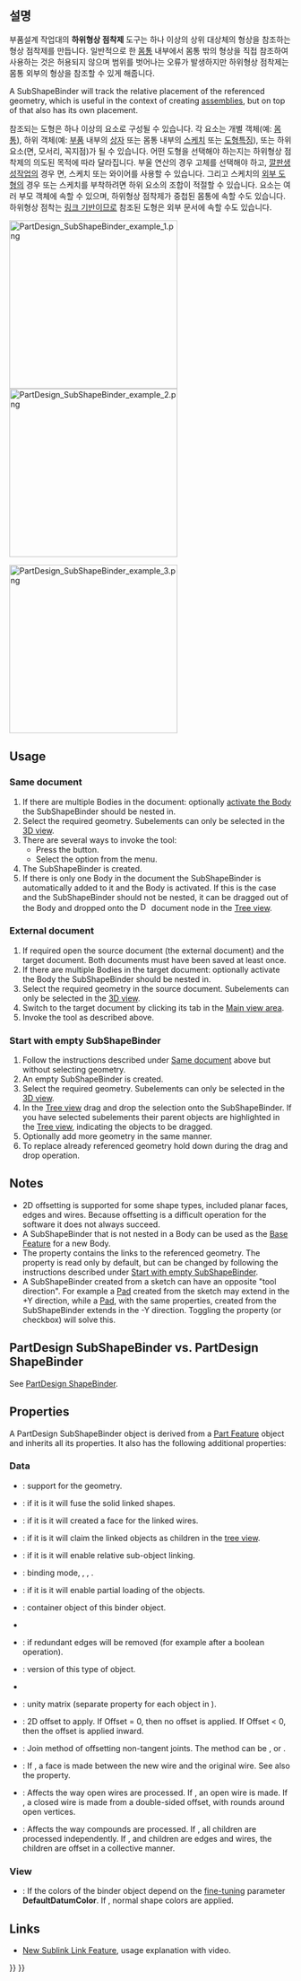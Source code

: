 <languages/>

{{Docnav
|[[PartDesign_ShapeBinder/ko|형상 점착제 생성]]
|[[PartDesign_Clone/ko|복제본 생성]]
|[[PartDesign_Workbench/ko|부품설계 작업대]]
|IconL=PartDesign_ShapeBinder.svg
|IconR=PartDesign_Clone.svg
|IconC=Workbench_PartDesign.svg
}}

{{GuiCommand
|Name=PartDesign SubShapeBinder
|Workbenches=[[PartDesign_Workbench/ko|부품설계 작업대]]
|MenuLocation=Part Design → Create a sub-object(s) shape binder
|Version=0.19
|SeeAlso=[[PartDesign_Clone/ko|복제]]
}}

<span id="Description"></span>
==설명==

부품설계 작업대의 '''하위형상 점착제''' 도구는 하나 이상의 상위 대상체의 형상을 참조하는 형상 점착제를 만듭니다. 일반적으로 한 [[PartDesign_Body/ko|몸통]] 내부에서 몸통 밖의 형상을 직접 참조하여 사용하는 것은 허용되지 않으며 범위를 벗어나는 오류가 발생하지만 하위형상 점착제는 몸통 외부의 형상을 참조할 수 있게 해줍니다.

A SubShapeBinder will track the relative placement of the referenced geometry, which is useful in the context of creating [[Assembly|assemblies]], but on top of that also has its own placement.

참조되는 도형은 하나 이상의 요소로 구성될 수 있습니다. 각 요소는 개별 객체(예: [[PartDesign_Body/ko|몸통]]), 하위 객체(예: [[Std_Part/ko|부품]] 내부의 [[Part_Box/ko|상자]] 또는 몸통 내부의 [[PartDesign_NewSketch/ko|스케치]] 또는 [[PartDesign_Feature/ko|도형특징]]), 또는 하위 요소(면, 모서리, 꼭지점)가 될 수 있습니다. 어떤 도형을 선택해야 하는지는 하위형상 점착제의 의도된 목적에 따라 달라집니다. 부울 연산의 경우 고체를 선택해야 하고, [[PartDesign_Pad/ko|깔판생성]]작업의 경우 면, 스케치 또는 와이어를 사용할 수 있습니다. 그리고 스케치의 [[Sketcher_External/ko|외부 도형]]의 경우 또는 스케치를 부착하려면 하위 요소의 조합이 적절할 수 있습니다. 요소는 여러 부모 객체에 속할 수 있으며, 하위형상 점착제가 중첩된 몸통에 속할 수도 있습니다. 하위형상 점착는 [[Std LinkMake/ko|링크 기반]]이므로 참조된 도형은 외부 문서에 속할 수도 있습니다.

[[File:PartDesign_SubShapeBinder_example_1.png|x300px]] [[File:PartDesign_SubShapeBinder_example_2.png|x300px]]
{{Caption|On the left two solids created in two separate [[PartDesign_Body|Bodies]].<br>
On the right two SubShapeBinders referencing geometry from the first Body, nested in the second Body, and moved to a different position.}}

[[File:PartDesign_SubShapeBinder_example_3.png|x300px]]
{{Caption|The two SubShapeBinders are used to create a [[PartDesign_Boolean|Boolean cut]] and a [[PartDesign_Pad|Pad]] in the second Body.}}

==Usage==

=== Same document ===

# If there are multiple Bodies in the document: optionally [[PartDesign_Body#Active_status|activate the Body]] the SubShapeBinder should be nested in.
# Select the required geometry. Subelements can only be selected in the [[3D_view|3D view]].
# There are several ways to invoke the tool:
#* Press the {{Button|[[Image:PartDesign_SubShapeBinder.svg|16px]] [[PartDesign_SubShapeBinder|PartDesign SubShapeBinder]]}} button.
#* Select the {{MenuCommand|Part Design → [[Image:PartDesign_SubShapeBinder.svg|16px]] Create a sub-object(s) shape binder}} option from the menu.
# The SubShapeBinder is created.
# If there is only one Body in the document the SubShapeBinder is automatically added to it and the Body is activated. If this is the case and the SubShapeBinder should not be nested, it can be dragged out of the Body and dropped onto the [[Image:Document.svg|16px]] document node in the [[Tree_view|Tree view]].

=== External document ===

# If required open the source document (the external document) and the target document. Both documents must have been saved at least once.
# If there are multiple Bodies in the target document: optionally activate the Body the SubShapeBinder should be nested in.
# Select the required geometry in the source document. Subelements can only be selected in the [[3D_view|3D view]].
# Switch to the target document by clicking its tab in the [[Main_view_area|Main view area]].
# Invoke the tool as described above.

=== Start with empty SubShapeBinder ===

# Follow the instructions described under [[#Same_document|Same document]] above but without selecting geometry.
# An empty SubShapeBinder is created.
# Select the required geometry. Subelements can only be selected in the [[3D_view|3D view]].
# In the [[Tree_view|Tree view]] drag and drop the selection onto the SubShapeBinder. If you have selected subelements their parent objects are highlighted in the [[Tree_view|Tree view]], indicating the objects to be dragged.
# Optionally add more geometry in the same manner.
# To replace already referenced geometry hold down {{KEY|Ctrl}} during the drag and drop operation.

== Notes ==

* 2D offsetting is supported for some shape types, included planar faces, edges and wires. Because offsetting is a difficult operation for the software it does not always succeed.
* A SubShapeBinder that is not nested in a Body can be used as the [[PartDesign_Body#Base_Feature|Base Feature]] for a new Body.
* The {{PropertyData|Support}} property contains the links to the referenced geometry. The property is read only by default, but can be changed by following the instructions described under [[#Start_with_empty_SubShapeBinder|Start with empty SubShapeBinder]].
* A SubShapeBinder created from a sketch can have an opposite "tool direction". For example a [[PartDesign_Pad|Pad]] created from the sketch may extend in the +Y direction, while a [[PartDesign_Pad|Pad]], with the same properties, created from the SubShapeBinder extends in the -Y direction. Toggling the {{PropertyData|Reversed}} property (or checkbox) will solve this.

== PartDesign SubShapeBinder vs. PartDesign ShapeBinder ==

See [[PartDesign_ShapeBinder#PartDesign_SubShapeBinder_vs._PartDesign_ShapeBinder|PartDesign ShapeBinder]].

== Properties ==

A PartDesign SubShapeBinder object is derived from a [[Part_Feature|Part Feature]] object and inherits all its properties. It also has the following additional properties:

=== Data ===

{{TitleProperty|Base}}

* {{PropertyData|Support|XLinkSubList}}: support for the geometry.
* {{PropertyData|Fuse|Bool}}: if it is {{TRUE}} it will fuse the solid linked shapes.
* {{PropertyData|Make Face|Bool}}: if it is {{TRUE}} it will created a face for the linked wires.
* {{PropertyData|Claim Children|PropertyBool}}: if it is {{TRUE}} it will claim the linked objects as children in the [[Tree_view|tree view]].
* {{PropertyData|Relative|Bool}}: if it is {{TRUE}} it will enable relative sub-object linking.
* {{PropertyData|Bind Mode|Enumeration}}: binding mode, {{value|Synchronized}}, {{Value|Frozen}}, {{Value|Detached}}.
* {{PropertyData|Partial Load|Bool}}: if it is {{TRUE}} it will enable partial loading of the objects.
* {{PropertyData|Context|XLink|hidden}}: container object of this binder object.
* {{PropertyData|Bind Copy On Change|Enumeration}}
* {{PropertyData|Refine|Bool}}: if {{TRUE}} redundant edges will be removed (for example after a boolean operation).
* {{PropertyData|_ Version|Integer|hidden}}: version of this type of object.
* {{PropertyData|_ Copied Link|XLinkSub|hidden}}

{{TitleProperty|Cache}}

* {{PropertyData|Cache_*|Matrix|hidden}}: unity matrix (separate property for each object in {{PropertyData|Support}}).

{{TitleProperty|Offsetting}}

* {{PropertyData|Offset}}: 2D offset to apply. If Offset = 0, then no offset is applied. If Offset < 0, then the offset is applied inward.
* {{PropertyData|Offset Join Type}}: Join method of offsetting non-tangent joints. The method can be {{Value|Arcs}}, {{Value|Tangent}} or {{Value|Intersection}}.
* {{PropertyData|Offset Fill|Bool}}: If {{TRUE}}, a face is made between the new wire and the original wire. See also the {{PropertyData|Make Face}} property.
* {{PropertyData|Offset Open Result|Bool}}: Affects the way open wires are processed. If {{FALSE}}, an open wire is made. If {{TRUE}}, a closed wire is made from a double-sided offset, with rounds around open vertices.
* {{PropertyData|Offset Intersection|Bool}}: Affects the way compounds are processed. If {{FALSE}}, all children are processed independently. If {{TRUE}}, and children are edges and wires, the children are offset in a collective manner.

=== View ===

{{TitleProperty|Base}}

* {{PropertyView|Use Binder Style|Bool}}: If {{TRUE}} the colors of the binder object depend on the [[Fine-tuning#PartDesign_Workbench|fine-tuning]] parameter '''DefaultDatumColor'''. If {{FALSE}}, normal shape colors are applied.

== Links ==

* [https://forum.freecadweb.org/viewtopic.php?t=41450 New Sublink Link Feature], usage explanation with video.


{{Docnav
|[[PartDesign_ShapeBinder|Create a shape binder]]
|[[PartDesign_Clone|Create a clone]]
|[[PartDesign_Workbench|PartDesign]]
|IconL=PartDesign_ShapeBinder.svg
|IconR=PartDesign_Clone.svg
|IconC=Workbench_PartDesign.svg
}}

{{PartDesign_Tools_navi{{#translation:}}}}
{{Userdocnavi{{#translation:}}}}